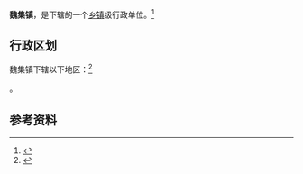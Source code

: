 {{中国乡级行政区|32/03/24/114/000}}

'''魏集镇'''，是{{PRC admin/fullname|32/03/24/114/000|3}}下辖的一个[[乡镇|乡镇]]级行政单位。<ref>{{PRC admin/ref sgc|{{PRC admin/parent|32/03/24/114/000}}}}</ref>

== 行政区划 ==

魏集镇下辖以下地区：<ref>{{PRC admin/ref sgc|32/03/24/114/000}}</ref>

{{PRC admin/children|32/03/24/114/000}}。

== 参考资料 ==

{{reflist}}

{{行政区划小作品}}
{{PRC admin/navcat|32/03/24/114/000}}